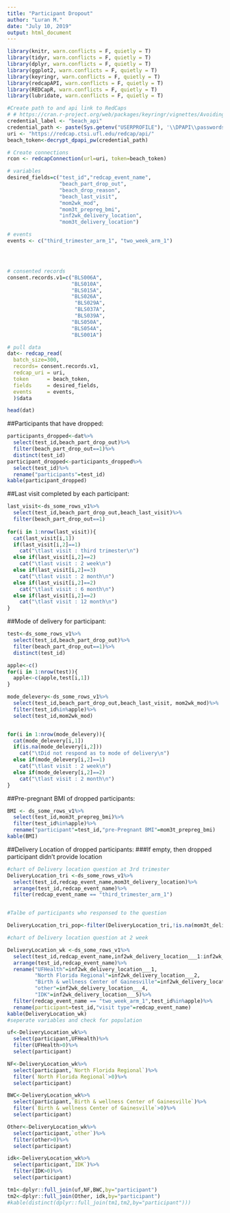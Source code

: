 ```yaml
---
title: "Participant Dropout"
author: "Luran M."
date: "July 10, 2019"
output: html_document
---
```


```r

library(knitr, warn.conflicts = F, quietly = T)
library(tidyr, warn.conflicts = F, quietly = T)
library(dplyr, warn.conflicts = F, quietly = T)
library(ggplot2, warn.conflicts = F, quietly = T)
library(keyringr, warn.conflicts = F, quietly = T)
library(redcapAPI, warn.conflicts = F, quietly = T)
library(REDCapR, warn.conflicts = F, quietly = T)
library(lubridate, warn.conflicts = F, quietly = T)

#Create path to and api link to RedCaps
# # https://cran.r-project.org/web/packages/keyringr/vignettes/Avoiding_plain_text_passwords_in_R_with_keyringr.html
credential_label <- "beach_api"
credential_path <- paste(Sys.getenv("USERPROFILE"), '\\DPAPI\\passwords\\', Sys.info()["nodename"], '\\', credential_label, '.txt', sep="")
uri <- "https://redcap.ctsi.ufl.edu/redcap/api/"
beach_token<-decrypt_dpapi_pw(credential_path)

# Create connections
rcon <- redcapConnection(url=uri, token=beach_token)

# variables
desired_fields=c("test_id","redcap_event_name",
                 "beach_part_drop_out",
                 "beach_drop_reason",
                 "beach_last_visit",
                 "mom2wk_mod",
                 "mom3t_prepreg_bmi",
                 "inf2wk_delivery_location",
                 "mom3t_delivery_location")

# events 
events <- c("third_trimester_arm_1", "two_week_arm_1")




# consented records
consent.records.v1=c("BLS006A",
                     "BLS010A",
                     "BLS015A",
                     "BLS026A",
                      "BLS029A",
                      "BLS037A",
                      "BLS039A",
                     "BLS050A",
                     "BLS054A",
                     "BLS001A")

# pull data
dat<- redcap_read(
  batch_size=300,
  records= consent.records.v1,
  redcap_uri = uri, 
  token      = beach_token, 
  fields     = desired_fields,
  events     = events,
  )$data

head(dat)
```

##Participants that have dropped:
```r
participants_dropped<-dat%>%
  select(test_id,beach_part_drop_out)%>%
  filter(beach_part_drop_out==1)%>%
  distinct(test_id)
participant_dropped<-participants_dropped%>%
  select(test_id)%>%
  rename("participants"=test_id)
kable(participant_dropped)
```

##Last visit completed by each participant:
```r
last_visit<-ds_some_rows_v1%>%
  select(test_id,beach_part_drop_out,beach_last_visit)%>%
  filter(beach_part_drop_out==1)
  
for(i in 1:nrow(last_visit)){
  cat(last_visit[i,1])
  if(last_visit[i,2]==1)
    cat("\tlast visit : third trimester\n")
  else if(last_visit[i,2]==2)
    cat("\tlast visit : 2 week\n")
  else if(last_visit[i,2]==3)
    cat("\tlast visit : 2 month\n")
  else if(last_visit[i,2]==2)
    cat("\tlast visit : 6 month\n")
  else if(last_visit[i,2]==2)
    cat("\tlast visit : 12 month\n")
}

```

##Mode of delivery for participant:

```r
test<-ds_some_rows_v1%>%
  select(test_id,beach_part_drop_out)%>%
  filter(beach_part_drop_out==1)%>%
  distinct(test_id)

apple<-c()
for(i in 1:nrow(test)){
  apple<-c(apple,test[i,1])
}

mode_delevery<-ds_some_rows_v1%>%
  select(test_id,beach_part_drop_out,beach_last_visit, mom2wk_mod)%>%
  filter(test_id%in%apple)%>%
  select(test_id,mom2wk_mod)


for(i in 1:nrow(mode_delevery)){
  cat(mode_delevery[i,1])
  if(is.na(mode_delevery[i,2]))
    cat("\tDid not respond as to mode of delivery\n")
  else if(mode_delevery[i,2]==1)
    cat("\tlast visit : 2 week\n")
  else if(mode_delevery[i,2]==2)
    cat("\tlast visit : 2 month\n")
}

```

##Pre-pregnant BMI of dropped participants:
```r
BMI <- ds_some_rows_v1%>%
  select(test_id,mom3t_prepreg_bmi)%>%
  filter(test_id%in%apple)%>%
  rename("participant"=test_id,"pre-Pregnant BMI"=mom3t_prepreg_bmi)
kable(BMI)

```

##Delivery Location of dropped participants:
###If empty, then dropped participant didn't provide location
```r

#chart of Delivery location question at 3rd trimester   
DeliveryLocation_tri <-ds_some_rows_v1%>%
  select(test_id,redcap_event_name,mom3t_delivery_location)%>%
  arrange(test_id,redcap_event_name)%>%
  filter(redcap_event_name == "third_trimester_arm_1")


#Talbe of participants who responsed to the question

DeliveryLocation_tri_pop<-filter(DeliveryLocation_tri,!is.na(mom3t_delivery_location))

#chart of Delivery location question at 2 week

DeliveryLocation_wk <-ds_some_rows_v1%>%
  select(test_id,redcap_event_name,inf2wk_delivery_location___1:inf2wk_delivery_location___5,beach_part_drop_out)%>%
  arrange(test_id,redcap_event_name)%>%
  rename("UFHealth"=inf2wk_delivery_location___1,
         "North Florida Regional"=inf2wk_delivery_location___2,
         "Birth & wellness Center of Gainesville"=inf2wk_delivery_location___3,
         "other"=inf2wk_delivery_location___4,
         "IDK"=inf2wk_delivery_location___5)%>%
  filter(redcap_event_name == "two_week_arm_1",test_id%in%apple)%>%
  rename(participant=test_id,"visit type"=redcap_event_name)
kable(DeliveryLocation_wk)
#seperate variables and check for population 

uf<-DeliveryLocation_wk%>%
  select(participant,UFHealth)%>%
  filter(UFHealth>0)%>%
  select(participant)

NF<-DeliveryLocation_wk%>%
  select(participant,`North Florida Regional`)%>%
  filter(`North Florida Regional`>0)%>%
  select(participant)

BWC<-DeliveryLocation_wk%>%
  select(participant,`Birth & wellness Center of Gainesville`)%>%
  filter(`Birth & wellness Center of Gainesville`>0)%>%
  select(participant)

Other<-DeliveryLocation_wk%>%
  select(participant,`other`)%>%
  filter(other>0)%>%
  select(participant)

idk<-DeliveryLocation_wk%>%
  select(participant,`IDK`)%>%
  filter(IDK>0)%>%
  select(participant)

tm1<-dplyr::full_join(uf,NF,BWC,by="participant")
tm2<-dplyr::full_join(Other, idk,by="participant")
#kable(distinct(dplyr::full_join(tm1,tm2,by="participant")))
```
